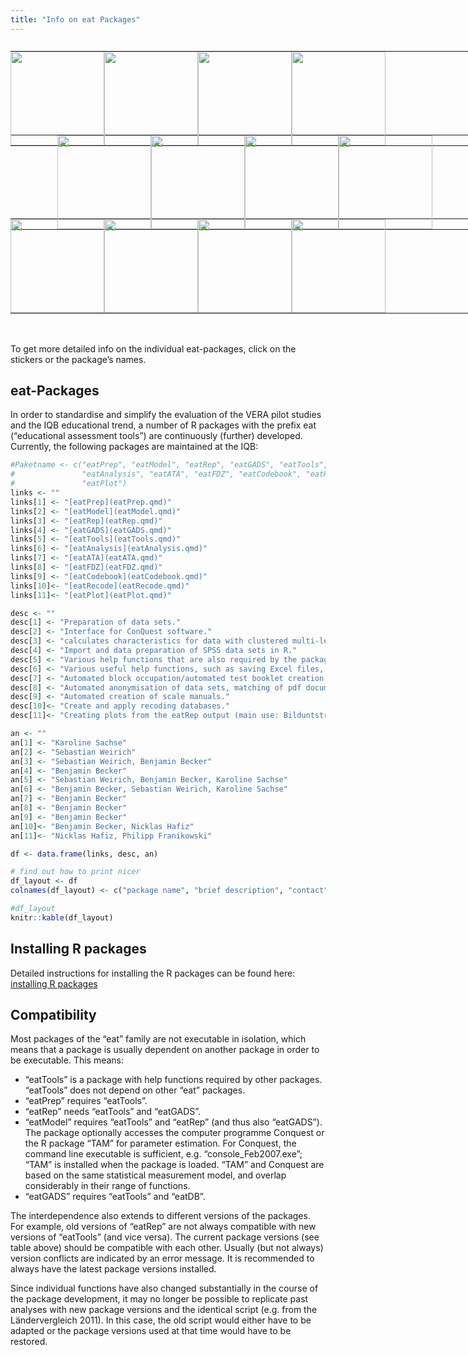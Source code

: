 ```yaml
---
title: "Info on eat Packages"
---
```


<html>
<head>
<style>
table, th, td {
  margin-bottom: 0px;
  padding: 0px;
  margin-top: -18px;
}
</style>
</head>

<body>

<br>

<table style="width:900px">
<tr>
    </th>
    <th style="width:150px">
        <a href="/docs/eatPackages/eatTools.qmd"><img src="../../logos/eatTools.png" style="width:150px;height:150px;"></a>
    </th>
    <th style="width:150px">
      <a href="/docs/eatPackages/eatFDZ.qmd"><img src="../../logos/eatFDZ.png" style="width:150px;height:150px;"></a>
      </th>
    <th style="width:150px">
      <a href="/docs/eatPackages/eatCodebook.qmd"><img src="../../logos/eatCodebook.png" style="width:150px;height:150px;"></a>
    </th>
    <th style="width:150px">
      <a href="/docs/eatPackages/eatATA.qmd"><img src="../../logos/eatATA.png" style="width:150px;height:150px;"></a>
    </th>
    <th style="width:150px"></th>
    <th style="width:150px"></th>
</tr>
</table>

<table style="width:900px">
<tr>
    <th style="width:75px"></th>
    <th style="width:150px">
      <a href="/docs/eatPackages/eatGADS.qmd"><img src="../../logos/eatGADS.png" style="width:150px;height:150px;"></a>
    </th>
    <th style="width:150px">
      <a href="/docs/eatPackages/eatRecode.qmd"><img src="../../logos/eatRecode.png" style="width:150px;height:150px;"></a>
    </th>
    <th style="width:150px">
      <a href="/docs/eatPackages/eatPrep.qmd"><img src="../../logos/eatPrep.png" style="width:150px;height:150px;"></a>
    </th>
    <th style="width:150px">
      <a href="/docs/eatPackages/eatPrep.qmd"><img src="../../logos/eatPrepTBA.png" style="width:150px;height:150px;"></a>
    </th>
    <th style="width:150px"></th>
    <th style="width:75px"></th>
</tr>
</table>


<table style="width:900px">
<tr>
    <th style="width:150px">
      <a href="/docs/eatPackages/eatModel.qmd"><img src="../../logos/eatModel.png" style="width:150px;height:150px;"></a>
    </th>
    <th style="width:150px">
      <a href="/docs/eatPackages/eatModel.qmd"><img src="../../logos/eatRep.png" style="width:150px;height:150px;"></a>
    </th>
    <th style="width:150px">
      <a href="/docs/eatPackages/eatAnalysis.qmd"><img src="../../logos/eatAnalysis.png" style="width:150px;height:150px;"></a>
    </th>
    <th style="width:150px">
      <a href="/docs/eatPackages/eatPlot.qmd"><img src="../../logos/eatPlot.png" style="width:150px;height:150px;"></a>
    </th>
    <th style="width:150px"></th>
    <th style="width:150px"></th>
</tr>
</table>

<br> <br>
To get more detailed info on the individual eat-packages, click on the stickers or the package's names.

## eat-Packages

In order to standardise and simplify the evaluation of the VERA pilot studies and the IQB educational trend, a number of R packages with the prefix eat ("educational assessment tools") are continuously (further) developed. Currently, the following packages are maintained at the IQB:

```r
#Paketname <- c("eatPrep", "eatModel", "eatRep", "eatGADS", "eatTools", 
#               "eatAnalysis", "eatATA", "eatFDZ", "eatCodebook", "eatRecode", 
#               "eatPlot")
links <- ""
links[1] <- "[eatPrep](eatPrep.qmd)"
links[2] <- "[eatModel](eatModel.qmd)"
links[3] <- "[eatRep](eatRep.qmd)"
links[4] <- "[eatGADS](eatGADS.qmd)"
links[5] <- "[eatTools](eatTools.qmd)"
links[6] <- "[eatAnalysis](eatAnalysis.qmd)"
links[7] <- "[eatATA](eatATA.qmd)"
links[8] <- "[eatFDZ](eatFDZ.qmd)"
links[9] <- "[eatCodebook](eatCodebook.qmd)"
links[10]<- "[eatRecode](eatRecode.qmd)"
links[11]<- "[eatPlot](eatPlot.qmd)"

desc <- ""
desc[1] <- "Preparation of data sets."
desc[2] <- "Interface for ConQuest software."
desc[3] <- "calculates characteristics for data with clustered multi-level structures with imputed data."
desc[4] <- "Import and data preparation of SPSS data sets in R."
desc[5] <- "Various help functions that are also required by the packages 'eatPrep', 'eatModel', 'eatGADS' and 'eatRep', among others."
desc[6] <- "Various useful help functions, such as saving Excel files, saving analysis results from lm4 and simulating IRT responses."
desc[7] <- "Automated block occupation/automated test booklet creation."
desc[8] <- "Automated anonymisation of data sets, matching of pdf documents (e.g. scale manuals) and data sets."
desc[9] <- "Automated creation of scale manuals."
desc[10]<- "Create and apply recoding databases."
desc[11]<- "Creating plots from the eatRep output (main use: Bilduntstrend)."

an <- ""
an[1] <- "Karoline Sachse"
an[2] <- "Sebastian Weirich"
an[3] <- "Sebastian Weirich, Benjamin Becker"
an[4] <- "Benjamin Becker"
an[5] <- "Sebastian Weirich, Benjamin Becker, Karoline Sachse"
an[6] <- "Benjamin Becker, Sebastian Weirich, Karoline Sachse"
an[7] <- "Benjamin Becker"
an[8] <- "Benjamin Becker"
an[9] <- "Benjamin Becker"
an[10]<- "Benjamin Becker, Nicklas Hafiz"
an[11]<- "Nicklas Hafiz, Philipp Franikowski"

df <- data.frame(links, desc, an)

# find out how to print nicer
df_layout <- df
colnames(df_layout) <- c("package name", "brief description", "contact")

#df_layout
knitr::kable(df_layout)

```

## Installing R packages

Detailed instructions for installing the R packages can be found here: [installing R packages](http://iqbstaff.pbworks.com/w/page/138429033/R-Pakete%20Installieren)

## Compatibility

Most packages of the "eat" family are not executable in isolation, which means that a package is usually dependent on another package in order to be executable. This means:

-   "eatTools" is a package with help functions required by other packages. "eatTools" does not depend on other "eat" packages.
-   "eatPrep" requires "eatTools".
-   "eatRep" needs "eatTools" and "eatGADS".
-   "eatModel" requires "eatTools" and "eatRep" (and thus also "eatGADS"). The package optionally accesses the computer programme Conquest or the R package "TAM" for parameter estimation. For Conquest, the command line executable is sufficient, e.g. "console_Feb2007.exe"; "TAM" is installed when the package is loaded. "TAM" and Conquest are based on the same statistical measurement model, and overlap considerably in their range of functions.
-   "eatGADS" requires "eatTools" and "eatDB".

The interdependence also extends to different versions of the packages. For example, old versions of "eatRep" are not always compatible with new versions of "eatTools" (and vice versa). The current package versions (see table above) should be compatible with each other. Usually (but not always) version conflicts are indicated by an error message. It is recommended to always have the latest package versions installed.

Since individual functions have also changed substantially in the course of the package development, it may no longer be possible to replicate past analyses with new package versions and the identical script (e.g. from the Ländervergleich 2011). In this case, the old script would either have to be adapted or the package versions used at that time would have to be restored.
